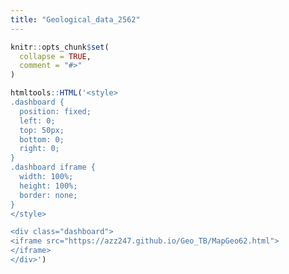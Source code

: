 ```yaml
---
title: "Geological_data_2562"
---
```


```r
knitr::opts_chunk$set(
  collapse = TRUE,
  comment = "#>"
)
```

```r
htmltools::HTML('<style>
.dashboard {
  position: fixed;
  left: 0;
  top: 50px;
  bottom: 0;
  right: 0;
}
.dashboard iframe {
  width: 100%;
  height: 100%;
  border: none;
}
</style>

<div class="dashboard"> 
<iframe src="https://azz247.github.io/Geo_TB/MapGeo62.html">
</iframe>
</div>')
```

